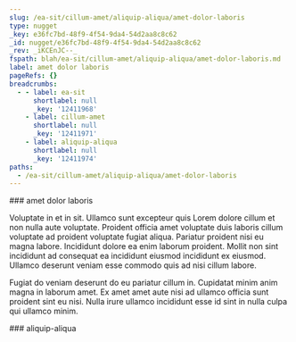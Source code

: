 ```yaml
---
slug: /ea-sit/cillum-amet/aliquip-aliqua/amet-dolor-laboris
type: nugget
_key: e36fc7bd-48f9-4f54-9da4-54d2aa8c8c62
_id: nugget/e36fc7bd-48f9-4f54-9da4-54d2aa8c8c62
_rev: _iKCEnJC--_
fspath: blah/ea-sit/cillum-amet/aliquip-aliqua/amet-dolor-laboris.md
label: amet dolor laboris
pageRefs: {}
breadcrumbs:
  - - label: ea-sit
      shortlabel: null
      _key: '12411968'
    - label: cillum-amet
      shortlabel: null
      _key: '12411971'
    - label: aliquip-aliqua
      shortlabel: null
      _key: '12411974'
paths:
  - /ea-sit/cillum-amet/aliquip-aliqua/amet-dolor-laboris
---
```


<NuggetArea>
<Nugget slug="/ea-sit/cillum-amet/aliquip-aliqua/amet-dolor-laboris" type="nugget" _key="e36fc7bd-48f9-4f54-9da4-54d2aa8c8c62" _id="nugget/e36fc7bd-48f9-4f54-9da4-54d2aa8c8c62" _rev="_iKCEnJC--_" fspath="blah/ea-sit/cillum-amet/aliquip-aliqua/amet-dolor-laboris.md" label="amet dolor laboris" paths="/ea-sit/cillum-amet/aliquip-aliqua/amet-dolor-laboris">
<NuggetBody>
### amet dolor laboris

Voluptate in et in sit. Ullamco sunt excepteur quis Lorem dolore cillum et non nulla aute voluptate. Proident officia amet voluptate duis laboris cillum voluptate ad proident voluptate fugiat aliqua. Pariatur proident nisi eu magna labore. Incididunt dolore ea enim laborum proident. Mollit non sint incididunt ad consequat ea incididunt eiusmod incididunt ex eiusmod. Ullamco deserunt veniam esse commodo quis ad nisi cillum labore.

Fugiat do veniam deserunt do eu pariatur cillum in. Cupidatat minim anim magna in laborum amet. Ex amet amet aute nisi ad ullamco officia sunt proident sint eu nisi. Nulla irure ullamco incididunt esse id sint in nulla culpa qui ullamco minim.

</NuggetBody>
<Breadcrumbs>
<Crumbs>
<Crumb _key="12411968" label="ea-sit" /><Crumb _key="12411971" label="cillum-amet" /><Crumb _key="12411974" label="aliquip-aliqua" />
</Crumbs>
</Breadcrumbs>
</Nugget>

<NuggetsInbound>
</NuggetsInbound>
<NuggetsOutbound>
</NuggetsOutbound>
</NuggetArea>
<PassagesInbound>
<Passage direction="inbound" type="passage" _key="12411974" _id="passage/12411974" _rev="_iKCEnJC---" label="aliquip-aliqua" passage="aliquip-aliqua" fspath="blah/ea-sit/cillum-amet/aliquip-aliqua" paths="/ea-sit/cillum-amet/aliquip-aliqua" slug="/ea-sit/cillum-amet/aliquip-aliqua">
<NuggetBody>
### aliquip-aliqua

</NuggetBody>
<Breadcrumbs>
<Crumbs>
<Crumb _key="12411968" label="ea-sit" /><Crumb _key="12411971" label="cillum-amet" />
</Crumbs>
</Breadcrumbs>
</Passage>

</PassagesInbound>
<PassagesOutbound>
</PassagesOutbound>